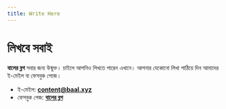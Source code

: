 ```yaml
---
title: Write Here
---
```

<SEO title="এখানে লিখুন" description="আপনিও লিখুন বালের ব্লগে"/>

# লিখবে সবাই

**বালের ব্লগ** সবার জন্য উন্মুক্ত। চাইলে আপনিও লিখতে পারেন এখানে। আপনার যেকোনো লিখা পাঠিয়ে দিন আমাদের ই-মেইল বা ফেসবুক পেজে। 

* ই-মেইল: **[content@baal.xyz](mailto:content@baal.xyz)**
* ফেসবুক পেজ: **[বালের ব্লগ](http://fb.com/baal.xyz)**